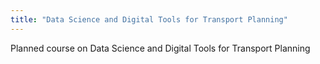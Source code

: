```yaml
---
title: "Data Science and Digital Tools for Transport Planning"
---
```


Planned course on Data Science and Digital Tools for Transport Planning